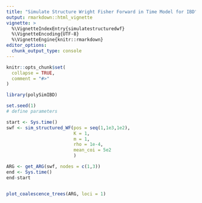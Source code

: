 ```yaml
---
title: "Simulate Structure Wright Fisher Forward in Time Model for IBD"
output: rmarkdown::html_vignette
vignette: >
  %\VignetteIndexEntry{simulatestructuredwf}
  %\VignetteEncoding{UTF-8}
  %\VignetteEngine{knitr::rmarkdown}
editor_options: 
  chunk_output_type: console
---
```


```r
knitr::opts_chunk$set(
  collapse = TRUE,
  comment = "#>"
)
```

```r
library(polySimIBD)
```


```r
set.seed(1)
# define parameters

start <- Sys.time()
swf <- sim_structured_WF(pos = seq(1,1e3,1e2),
                         K = 1, 
                         m = 1,
                         rho = 1e-4, 
                         mean_coi = 5e2
                         )

ARG <- get_ARG(swf, nodes = c(1,3))
end <- Sys.time()
end-start


plot_coalescence_trees(ARG, loci = 1)


```
